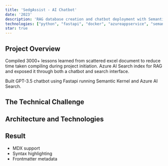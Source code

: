 ```yaml
---
title: 'SedgAssist - AI Chatbot'
date: '2023'
description: 'RAG database creation and chatbot deployment with Semantic Kernel'
technologies: ["python", "fastapi", "docker", "azureappservice", "semantickernel", "azureaisearch", "azureaistudio", "azureopenai"] 
star: true
---
```


## Project Overview

Compiled 3000+ lessons learned from scattered excel document to reduce time taken compiling during project initiation.
Azure AI Search index for RAG and exposed it through both a chatbot and search interface.

Built GPT-3.5 chatbot using Fastapi running Semantic Kernel and Azure AI Search.


## The Technical Challenge

## Architecture and Technologies

## Result

- MDX support
- Syntax highlighting
- Frontmatter metadata 